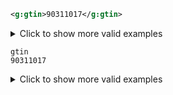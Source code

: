 
<Tabs>
  <TabItem value="xml" label="XML" default>


```xml
<g:gtin>90311017</g:gtin>                                
```

<details>
  <summary>Click to show more valid examples</summary>
  <div>


```xml
<g:gtin></g:gtin>                                        
```

```xml
<g:gtin>036282818705</g:gtin>                            
```

```xml
<g:gtin>8806088269696</g:gtin>                           
```

```xml
<g:gtin>10614141000415</g:gtin>                          
```

```xml
<g:gtin> -</g:gtin>                                      
```

```xml
<g:gtin>9031-1017</g:gtin>                               
```

```xml
<g:gtin>0362 8281-8705</g:gtin>                          
```

```xml
<g:gtin>8806-08826 9696</g:gtin>                         
```

```xml
<g:gtin>10614141000415</g:gtin>                          
```

```xml
<g:gtin>10614141000415</g:gtin>
<g:gtin>90311017</g:gtin>
```
  </div>
</details>


 </TabItem>
  <TabItem value="csv" label="CSV">

```csv
gtin
90311017                 
```

<details>
  <summary>Click to show more valid examples</summary>
  <div>

```csv
gtin
""                       
```

```csv
gtin
036282818705             
```

```csv
gtin
8806088269696            
```

```csv
gtin
10614141000415           
```

```csv
gtin
 -                       
```

```csv
gtin
9031-1017                
```

```csv
gtin
0362 8281-8705           
```

```csv
gtin
8806-08826 9696          
```

```csv
gtin
10614141000415           
```

```csv
gtin
"10614141000415,90311017"
```
  </div>
</details>

  </TabItem>
</Tabs>